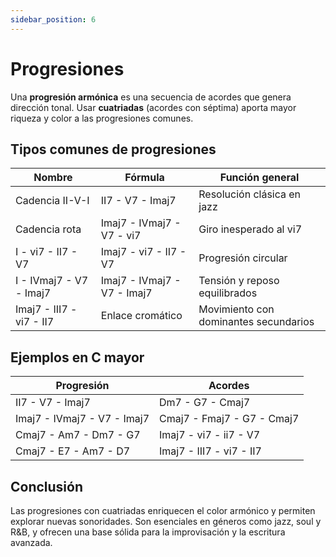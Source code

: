 ```yaml
---
sidebar_position: 6
---
```


# Progresiones

Una **progresión armónica** es una secuencia de acordes que genera dirección tonal. Usar **cuatriadas** (acordes con séptima) aporta mayor riqueza y color a las progresiones comunes.

## Tipos comunes de progresiones

| Nombre                   | Fórmula                     | Función general                       |
| ------------------------ | --------------------------- | ------------------------------------- |
| Cadencia II-V-I          | II7 - V7 - Imaj7            | Resolución clásica en jazz            |
| Cadencia rota            | Imaj7 - IVmaj7 - V7 - vi7   | Giro inesperado al vi7                |
| I - vi7 - II7 - V7       | Imaj7 - vi7 - II7 - V7      | Progresión circular                   |
| I - IVmaj7 - V7 - Imaj7  | Imaj7 - IVmaj7 - V7 - Imaj7 | Tensión y reposo equilibrados         |
| Imaj7 - III7 - vi7 - II7 | Enlace cromático            | Movimiento con dominantes secundarios |

## Ejemplos en C mayor

| Progresión                  | Acordes                    |
| --------------------------- | -------------------------- |
| II7 - V7 - Imaj7            | Dm7 - G7 - Cmaj7           |
| Imaj7 - IVmaj7 - V7 - Imaj7 | Cmaj7 - Fmaj7 - G7 - Cmaj7 |
| Cmaj7 - Am7 - Dm7 - G7      | Imaj7 - vi7 - ii7 - V7     |
| Cmaj7 - E7 - Am7 - D7       | Imaj7 - III7 - vi7 - II7   |

## Conclusión

Las progresiones con cuatriadas enriquecen el color armónico y permiten explorar nuevas sonoridades. Son esenciales en géneros como jazz, soul y R&B, y ofrecen una base sólida para la improvisación y la escritura avanzada.
